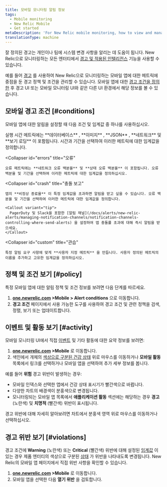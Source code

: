```yaml
---
title: 모바일 모니터링 알림 정보
tags:
  - Mobile monitoring
  - New Relic Mobile
  - Get started
metaDescription: 'For New Relic mobile monitoring, how to view and manage alert policies, conditions, violations, and other activity and events.'
translationType: machine
---
```


잘 정의된 경고는 개인이나 팀에 시스템 변경 사항을 알리는 데 도움이 됩니다. New Relic으로 모니터링하는 모든 엔터티에서 [경고 및 적용된 인텔리전스](/docs/alerts-applied-intelligence) 기능을 사용할 수 있습니다.

예를 들어 [경고](/docs/alerts-applied-intelligence/new-relic-alerts/get-started/introduction-alerts) 를 사용하여 New Relic으로 모니터링하는 모바일 앱에 대한 메트릭에 중점을 둔 경고 정책 및 조건을 관리할 수 있습니다. 모바일 앱에 대한 [경고 조건을 정의한](/docs/alerts-applied-intelligence/new-relic-alerts/alert-conditions/create-alert-conditions) 후 경고 UI 또는 모바일 모니터링 UI와 같은 다른 UI 환경에서 해당 정보를 볼 수 있습니다.

## 모바일 경고 조건 [#conditions]

모바일 앱에 대한 알림을 설정할 때 다음 조건 및 임계값 중 하나를 사용하십시오.

<CollapserGroup>
  <Collapser
    id="execution"
    title="실행 시간"
  >
    실행 시간 메트릭에는 **데이터베이스** , **이미지** , **JSON** , **네트워크** 및 **보기 로딩** 이 포함됩니다. 시간과 기간을 선택하여 이러한 메트릭에 대한 임계값을 정의합니다.
  </Collapser>

  <Collapser
    id="errors"
    title="오류"
  >
    오류 메트릭에는 **네트워크 오류 백분율** 및 **상태 오류 백분율** 이 포함됩니다. 오류 백분율 및 기간을 선택하여 이러한 메트릭에 대한 임계값을 정의하십시오.
  </Collapser>

  <Collapser
    id="crash"
    title="충돌 보고"
  >
    앱의 **비정상 종료율** 이 특정 임계값을 초과하면 알림을 받고 싶을 수 있습니다. 오류 백분율 및 기간을 선택하여 이러한 메트릭에 대한 임계값을 정의합니다.

    <Callout variant="tip">
      PagerDuty 및 Slack을 포함한 [알림 채널](/docs/alerts/new-relic-alerts/managing-notification-channels/notification-channels-controlling-where-send-alerts) 을 설정하여 앱 충돌률 초과에 대해 즉시 알림을 받으세요.
    </Callout>
  </Collapser>

  <Collapser
    id="custom"
    title="관습"
  >
    특정 알림 요구 사항에 맞게 **사용자 지정 메트릭** 을 만듭니다. 사용자 정의된 메트릭의 이름을 추가하고 고유한 임계값을 정의하십시오.
  </Collapser>
</CollapserGroup>

## 정책 및 조건 보기 [#policy]

특정 모바일 앱에 대한 알림 정책 및 조건 정보를 보려면 다음 단계를 따르세요.

1. **[one.newrelic.com](https://one.newrelic.com/all-capabilities) >Mobile > Alert conditions** 으로 이동합니다.
2. **경고 조건** 페이지에서 사용 가능한 도구를 사용하여 경고 조건 및 관련 정책을 검색, 정렬, 보기 또는 업데이트합니다.

## 이벤트 및 활동 보기 [#activity]

모바일 모니터링 UI에서 직접 [이벤트](/docs/alerts/new-relic-alerts-beta/getting-started/alerts-glossary#event) 및 기타 활동에 대한 요약 정보를 보려면:

1. **[one.newrelic.com](https://one.newrelic.com/all-capabilities) >Mobile** 로 이동합니다.
2. 색인에서 개체의 [색상으로 구분된 건강 상태](/docs/alerts/new-relic-alerts-beta/getting-started/alerts-glossary#health-status) 위로 마우스를 이동하거나 **모바일 활동** 목록에서 링크를 선택하거나 모바일 앱을 선택하여 추가 세부 정보를 봅니다.

예를 들어 **위험** 경고 위반이 발생하는 경우:

* 모바일 인덱스와 선택한 앱에서 건강 상태 표시기가 빨간색으로 바뀝니다.
* 다양한 차트의 배경색이 분홍색으로 변경됩니다.
* 모니터링되는 모바일 앱 목록에서 **애플리케이션 활동** 섹션에는 해당하는 경우 **경고** (노란색) 및 **치명적** (빨간색) 위반이 표시됩니다.

경고 위반에 대해 자세히 알아보려면 차트에서 분홍색 영역 위로 마우스를 이동하거나 선택하십시오.

## 경고 위반 보기 [#violations]

경고 조건에 **Warning** (노란색) 또는 **Critical** (빨간색) 위반에 대해 설정된 [임계값](/docs/alerts/new-relic-alerts-beta/getting-started/alerts-glossary#alert-threshold) 이 있는 경우 제품 엔터티의 색상으로 구분된 [상태](/docs/alerts/new-relic-alerts-beta/getting-started/alerts-glossary#health-status) 가 위반을 나타내도록 변경됩니다. New Relic의 모바일 앱 페이지에서 직접 위반 사항을 확인할 수 있습니다.

1. **[one.newrelic.com](https://one.newrelic.com/all-capabilities) >Mobile** 로 이동합니다.
2. 모바일 앱을 선택한 다음 **열기 위반** 을 검토합니다.